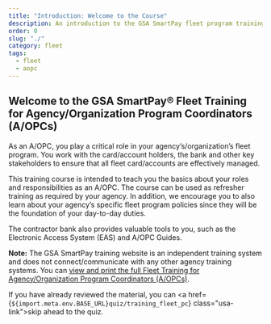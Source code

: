 ```yaml
---
title: "Introduction: Welcome to the Course"
description: An introduction to the GSA SmartPay fleet program training for Agency/Organization program coordinators.
order: 0
slug: "./"
category: fleet
tags:
  - fleet
  - aopc
---
```


## Welcome to the GSA SmartPay® Fleet Training for Agency/Organization Program Coordinators (A/OPCs)

As an A/OPC, you play a critical role in your agency’s/organization’s fleet program. You work with the card/account holders, the bank and other key stakeholders to ensure that all fleet card/accounts are effectively managed.

This training course is intended to teach you the basics about your roles and responsibilities as an A/OPC. The course can be used as refresher training as required by your agency. In addition, we encourage you to also learn about your agency’s specific fleet program policies since they will be the foundation of your day-to-day duties.

The contractor bank also provides valuable tools to you, such as the Electronic Access System (EAS) and A/OPC Guides.

**Note:** The GSA SmartPay training website is an independent training system and does not connect/communicate with any other agency training systems.
<SummaryBox>
  You can [view and print the full Fleet Training for Agency/Organization Program Coordinators (A/OPCs)](./printable).

  If you have already reviewed the material, you can <a href={`${import.meta.env.BASE_URL}quiz/training_fleet_pc`} class="usa-link">skip ahead to the quiz</a>. 
</SummaryBox>
